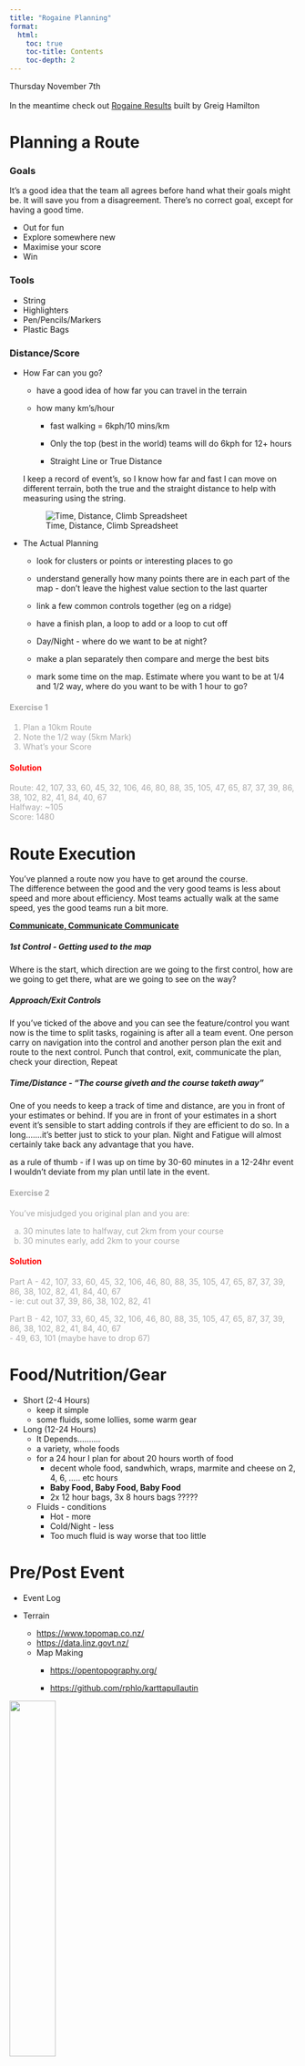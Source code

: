 ```yaml
---
title: "Rogaine Planning"
format:
  html:
    toc: true
    toc-title: Contents
    toc-depth: 2
---
```


Thursday November 7th\
\
In the meantime check out [Rogaine Results](https://rogaine-results.com/){target="_blank"} built by Greig Hamilton

# Planning a Route

### Goals

It's a good idea that the team all agrees before hand what their goals might be. It will save you from a disagreement. There's no correct goal, except for having a good time.

-   Out for fun
-   Explore somewhere new
-   Maximise your score
-   Win

### Tools

-   String
-   Highlighters
-   Pen/Pencils/Markers
-   Plastic Bags

### Distance/Score

-   How Far can you go?

    -   have a good idea of how far you can travel in the terrain

    -   how many km's/hour

        -   fast walking = 6kph/10 mins/km

        -   Only the top (best in the world) teams will do 6kph for 12+ hours

        -   Straight Line or True Distance

    I keep a record of event's, so I know how far and fast I can move on different terrain, both the true and the straight distance to help with measuring using the string.

    ![Time, Distance, Climb Spreadsheet](time_distance.png)

-   The Actual Planning

    -   look for clusters or points or interesting places to go

    -   understand generally how many points there are in each part of the map - don't leave the highest value section to the last quarter

    -   link a few common controls together (eg on a ridge)

    -   have a finish plan, a loop to add or a loop to cut off

    -   Day/Night - where do we want to be at night?

    -   make a plan separately then compare and merge the best bits

    -   mark some time on the map. Estimate where you want to be at 1/4 and 1/2 way, where do you want to be with 1 hour to go?

::: {.panel-tabset style="color: darkgrey"}
#### Exercise 1

1)  Plan a 10km Route
2)  Note the 1/2 way (5km Mark)
3)  What's your Score

#### Solution {style="color: red"}

Route: 42, 107, 33, 60, 45, 32, 106, 46, 80, 88, 35, 105, 47, 65, 87, 37, 39, 86, 38, 102, 82, 41, 84, 40, 67\
Halfway: \~105\
Score: 1480\
:::

# Route Execution

You've planned a route now you have to get around the course.\
The difference between the good and the very good teams is less about speed and more about efficiency. Most teams actually walk at the same speed, yes the good teams run a bit more.

[**Communicate, Communicate Communicate**]{.underline}

##### 1st Control - Getting used to the map

Where is the start, which direction are we going to the first control, how are we going to get there, what are we going to see on the way?

##### Approach/Exit Controls

If you've ticked of the above and you can see the feature/control you want now is the time to split tasks, rogaining is after all a team event. One person carry on navigation into the control and another person plan the exit and route to the next control. Punch that control, exit, communicate the plan, check your direction, Repeat

##### Time/Distance - "The course giveth and the course taketh away"

One of you needs to keep a track of time and distance, are you in front of your estimates or behind. If you are in front of your estimates in a short event it's sensible to start adding controls if they are efficient to do so. In a long.......it's better just to stick to your plan. Night and Fatigue will almost certainly take back any advantage that you have.

as a rule of thumb - if I was up on time by 30-60 minutes in a 12-24hr event I wouldn't deviate from my plan until late in the event.\

::: {.panel-tabset style="color: darkgrey"}
#### Exercise 2

You've misjudged you original plan and you are:

a)  30 minutes late to halfway, cut 2km from your course\
b)  30 minutes early, add 2km to your course\

#### Solution {style="color: red"}

Part A - 42, 107, 33, 60, 45, 32, 106, 46, 80, 88, 35, 105, 47, 65, 87, 37, 39, 86, 38, 102, 82, 41, 84, 40, 67\
- ie: cut out 37, 39, 86, 38, 102, 82, 41

Part B - 42, 107, 33, 60, 45, 32, 106, 46, 80, 88, 35, 105, 47, 65, 87, 37, 39, 86, 38, 102, 82, 41, 84, 40, 67\
- 49, 63, 101 (maybe have to drop 67)
:::

# Food/Nutrition/Gear

-   Short (2-4 Hours)
    -   keep it simple
    -   some fluids, some lollies, some warm gear
-   Long (12-24 Hours)
    -   It Depends..........
    -   a variety, whole foods
    -   for a 24 hour I plan for about 20 hours worth of food
        -   decent whole food, sandwhich, wraps, marmite and cheese on 2, 4, 6, ..... etc hours
        -   **Baby Food, Baby Food, Baby Food**
        -   2x 12 hour bags, 3x 8 hours bags ?????
    -   Fluids - conditions
        -   Hot - more
        -   Cold/Night - less
        -   Too much fluid is way worse that too little

# Pre/Post Event

-   Event Log

-   Terrain

    -   <https://www.topomap.co.nz/>
    -   <https://data.linz.govt.nz/>
    -   Map Making
        -   <https://opentopography.org/>

        -   <https://github.com/rphlo/karttapullautin>

::: {layout-ncol="2"}
![](pullautus.jpg){width="40%"}

![](flattop_cf.jpg){fig-align="right" width="40%"}
:::

-   Overanalysis
    -   [Open Orienteering Mapper](https://www.openorienteering.org/)
    -   [Rogaine Results](https://rogaine-results.com/){target="_blank"} built by Greig Hamilton

# Appendix

#### Rogaine Planning - Greig Hamilton (Multiple World Champion)

Day/Night Day time makes navigation easier so consider tackling the navigationally challenging areas when it's light. Night time it's often good to be on tracks (assuming they are accurate), or to be able to use obvious natural features for route finding. Fences should only be cautiously used when it's dark as they change often. Surprisingly, being in steep hilly terrain is often good at night. It's harder to go one hill or valley too far as it takes much more effort to get through this terrain. Gently rolling terrain can be very hard at night as often some of the features are hidden between the contour lines. If there is only 20-30m between a hill top and the valley then it's easy for there to be a 10m high ridge that isn't on the map at all, but in the dark it will feel like a big ridge that would be on the map.

Consider attackpoints when planning the route. This is particularly important at night time but should be considered at all times. Is there a big obvious feature before each control and something else after the control? These can greatly simplify the navigation. It also helps with calculating how close to the control you are. If the attackpoint is 500m before the control then it's somewhere between 3-10min until you get to the control. If the catching feature is 200m after the control and you hit it then you can work out how many mins back to the control. From the attackpoint if after 2min you see what looks like the control location stream junction for example you can ignore it because you have at least 1min more to go.

Work out how fast you travel. You'll never go faster than 4min/km. In fact you'll only ever do 5min/km if you're on a slightly downhill track, fresh and likely to win. So you can assume that 5-6min/km is your top speed over any reasonable distance. Top teams cover 5-6km/hr so they're averaging 10-12min/km. Work out your climbing speed, it varies depending on how steep the hill is. 10-15min/km if reasonably gentle, 30min/km+ if steep. Work out how fast you climb. It's under 1000m/hr but knowing how much less is helpful. If you climb at 600m/hr then the 200m climb on the next leg will take around 20min. If the control is halfway up the hill then there is no need to look until you're around 10min up the hill.

In the dark the above info is very useful. At night your area of view is just what your head torch can see. If you know how fast you walk on flat terrain then you have extra info for estimating how far you are from the last known point. As an example if you are walking at roughly 10min/km and you need to take the left track junction in 500m then in around 5min you should expect the junction. If you've gone 10min you've probably missed the junction and can go back.

For reference a top team will almost always be doing somewhere between 5-15min/km except on very steep hills. A mid pack team is likely to be 10-30min/km. Get an understanding for what 5min/km, 10min/km, 15min/km feels like in different terrain. 15min/km on a flat track is fairly relaxed walking, but it takes a lot of effort to walk at 10min/km unless you're concentrating. Understand how much bush or scrub slows you down.

Tools Some use a pinboard and put pins all over their map. Different colours for different points. It looks very pretty but you've now just put holes in the centre of each control when later on you may want to know what was in that hole. Another approach is to use a clear piece of plastic, place this over the map and then use a white board marker to link up the controls. This has the advantage that you can easily change the route by rubbing out the white board marker. Your map is still pristine. And you can easily overlay each other's route and see where you differ and are the same. For shorter events an A3 map bag is enough. For longer events you can buy clear plastic by the metre from spotlight or similar. It's only a few dollars and lasts for many events. A piece of string or one of those fancy measuring tools is good for working out the distance of the route. String is as good as anything. If you are really nerdy you can have different strings for each map scale but it's just as easy to measure a big distance on the string and use the north lines of the map to work out how far it is.

Understand what you are capable of Go to rogaine-results.com and find out how far you went in previous events. Compare the straight line distance from the website with your GPS distance and climb if you have it. Do this for many events over different race lengths. Compare how far you go compared to the top teams or people who you believe you'll be competitive with. If you normally cover 80km in 24hrs don't plan on doing 100km unless you've suddenly got a lot fitter or the terrain is very flat. Notice how climb alters the distance you cover. Work out what your strengths and weaknesses are. Are you really fit and can run most of the time but somehow make big mistakes regularly. Or are you the reverse, you never run but you get the control cleanly every time. Do you wonder why other teams somehow manage to get way more points than you even though you covered a similar distance? Working out where you are weak is the first step to improving it

Planning on the map Top teams have it easy. They can just link up all the controls, calculate the total distance and just drop controls until it looks roughly right. They normally only have to drop a few unappealing controls to shorten their route. Slower teams have a much more interesting challenge. They will need to miss lots of controls, potentially half of them. There are different strategies which have their pros and cons. One approach is to completely ignore sections of the map. Perhaps there is a big hill and you don't like hills so you ignore it. Or there is a section of farmland with lots of fences and you hate climbing over fences so you ignore it. Or you really want to enjoy the view so you definitely want to go up high. Another approach is to take a sampling of the whole map, this often entails linking up a lot of valuable controls while avoiding unneeded climbs or dog legs to get low point controls. Another approach is to identify areas that are technically difficult and avoid them (or focus on them if you want technical navigation). All of these approaches have merit. A fit team that isn't strong at navigation may want to cover a lot of ground but only get easy controls. Whereas an older team that no longer runs may want to focus on steep hilly terrain where everyone has to walk so their speed difference is minimal.

When dropping whole areas of the map it's important to have an understanding of the following: **How many points on the map** How many points in each distinct area of the map **How fast/slow each area is** How technically challenging each area is One area may have heaps of points but be really hilly so points/min isn't actually that great. Or a really technical area may be great if you can navigate really well but turn out to be really poor after you've made your third 20min mistake.

Doing the actual planning Know roughly how far you'll travel in a straight line 50-100k in a 24hr event which is likely to be 60-120km of actual distance. Link up all the controls in some semi coherent manner and measure it. This gives you an upper bound on how much distance it will take to clear the course. If it's 140km and you think you will cover 80k then you know you're probably going to cover a bit over half the map. Do the following individually!!! When starting to plan there are often controls that go together. There is only one real way to link the controls without adding dog legs or unneeded climb. These are often just 2 or 3 controls in isolated groups. It's useful to link these up and treat them as if they are single controls. Next work on areas, if you're planning on visiting every part of the map then work out roughly what percentage of the controls in each section you want to visit. The percentage of the map you will cover that you worked out before will be helpful here. Link up the controls in a nice flowing route. Drop anything that looks like it adds a lot of distance or climb for not many points. Next work out where the low point controls are and then ignore them unless they're on your route between higher point controls. Repeat for each area until you have a course planned Now consider night/day. Work out where it will be dark and see if it makes sense to be there at night time. If it doesn't then you may need to start again. Work out the end of your route. You want to have lots of options for dropping low point controls or picking up additional controls near the end of your route. It's much easier to drop a control with 1hr left or pick up an extra control with 1hr left than to have to make a decision 6hr from the finish about whether to pick up a control or drop it. Hopefully the direction you are starting in has some high scoring points. You want to be scoring points as fast as possible so spending the first 30min getting a 20pt control is not a great use of your time unless you're about to get lots of high point controls to make up for it.

Now compare your route with your teammates. Hopefully everyone has different routes. Maybe one will be clearly better than the others but it's more likely that each person has some good bits and bad bits. Hopefully you can now merge all the good bits from each route and come up with a new great route. It's really important that you do the initial planning separately and aren't influenced by your teammate. Doing it separately means you get two or three chances of getting the best route.

Now that you've got a merged route break your route up into parts. Four parts is a good number. Ideally each part should take about the same length of time so if you have a really hilly section assume you will cover less distance in that part. These will give you an idea out on the course if you are ahead or behind time. Now plan which controls you can add/remove from your route. Say if you are 30min behind after 6hrs what control will you drop to get back closer to your planned route? If you are ahead by 1hr are there some additional controls you can get now or later on that make sense to add to the route. Plan this stuff before you start as you're fresh and thinking clearly. Whatever great idea you come up with out on the course that you think is better than what you planned at the start of the day is almost certainly a bad idea. Pre-planning these things means you don't have to stop to adjust your route, you can just talk to your teammate, say we're 30min ahead and should we get control 43 now? Then either get it or continue as planned.

Use all of the available time. The planning time is the best time to agonize over which order to do controls or see if there is a route with less climb for a sequence of controls. You want to be confident that you've got the best route possible when planning ends. You don't want to be making changes to your plan once the event has started as this wastes time and it is unlikely to lead to a better plan. Teams often just mark up the first route they come up with and miss out on significantly better routes.

Nutrition Eat/drink whatever works. For some this is gels, lollies and sports drinks. For others it's sandwiches, bread rolls and precooked pasta. You don't need 1L of water per hour. The more food you can eat (and process) the better you're likely to go. It's a trade off though. You have to carry it which will slow you down. If you try and eat/drink too much you're likely to cause gastric distress and feel sick or go slow. The slower you go the higher percentage of fats you'll burn so you can get away with eating less and burning your ample fat reserves.

Gear Wear what looks cool

Actually executing the plan Most teams travel at a similar speed when moving. That top team probably isn't going that much faster up the hill than you. They're probably just walking slightly faster. The biggest speed difference between a top team and a team doing half the distance is in the runnable sections. It's possible for a mid pack team to shuffle along or even walk purposefully and cover quite a bit more ground than just wandering along. There are two areas where the top teams are significantly better than you. And you can be a lot better too, it doesn't even require you to run more. 1) The top teams don't stop. Consider how often your team stops and work out why. Do you stop to discuss where to go next? Do you stop to discuss the route to the next control? Do you stop to discuss where you are or why things no longer make sense? Do you stop for a lovely picnic lunch? When you fill up your water bottle, did you get it out of your pack and take the lid off before getting to the stream or water container? Can you reach your food while moving? Can you get your head torch on without stopping? What about at the control, do you pass the punch to your teammate? Does the first person to punch start walking a few metres in the direction of the next control so the next teammate doesn't have to think about looking at their map? Did you check which way you're exiting the control before you got to it? Every time you stop you are wasting precious time. Over a 24hr event most teams probably stop for over an hour when all of these micro stops are added up. That's a few controls you missed. 2) The top teams don't make big navigation mistakes. There's no point running at 10km/hr only to spend 20mins searching in the wrong place for the control. A top team is never more than a few mins from a last known location. It's impossible for them to get properly lost if they knew where they were 2mins ago. They keep in contact with the map and tick off features as they go past them. Most teams lose heaps of time on several controls every event. It doesn't matter how fast you are if you're making mistakes of more than a few mins then you should look at improving your navigation. Often teams get distracted talking and lose contact with the map. Or lose track of time and think they've gone further than they really have or not as far as they think. These cause big losses of time because you've got to relocate before you can start fixing the problem. Sometimes teams lose a small amount of time near the control, this can be due to having an indistinct attackpoint or perhaps a poor bearing from the attackpoint. Other ways to lose time are to rely on only some of the info on the map. Teams will often follow a farm track and take the second turn off without realizing that the track has been re-routed or new tracks added. Fences are even worse. Always use as much info as possible. Use the track or fence, but also use a stream or the contours or vegetation. Use time to estimate distance. Look around you, maybe you can use something further away like when going up a valley you could keep track of the side valleys. When one of these things stops making sense it will heighten your senses that you might be about to make a mistake or it might confirm to you that the tracks are not reliable. Improve your navigation.

Above it discusses working out how fast you travel in different types of terrain. This can be done in the initial hours of the event. Keep track of how fast you're moving on different terrain and then use this info later on. It will be the most accurate info as it will take into account the actual terrain on the map as well as your current fitness.

Analysis If you've planned a good route then come the end of the race you should have mostly covered the planned route. If you finished early and had no controls to get near the end then work out how you could have discovered this earlier and added extra controls while on course. If you finished late work out why you were so ambitious at some point you were on target to get back on time, then you weren't. Why didn't you notice this earlier and correct for it? Did you just plan an overly ambitious route with no controls you could drop near the end, if so you planned poorly. If you got back on time but had to drop controls near the end did you drop the right ones? Were they just some low point controls or were you too ambitious early on and had to drop big points at the end? How can you catch this sooner next time? Did you struggle with the navigation? Why did you make mistakes? Were you tired or not concentrating or talking or did you make a parallel error or try and fit the map to the ground? When you made a mistake where did it go wrong? At some point you knew where you were then you didn't. What happened to cause that and why? Why couldn't you fix it sooner? Look at rogaine-results.com on your computer and look at your splits. Are you consistently the same amount behind the fastest teams on each leg? If you're much faster or slower than normal on some legs then look at who else did that leg, maybe you are slow because the top team did that leg and teams with a simliar score to you actually took the same time as you. Or maybe you're fastest because no one else took your stupid route that missed three controls in which case don't be proud of your fastest split, instead work out why you thought that was a good leg in the first place. Look at the chart of points vs time. Do you have a nice upwards sloping straight line or do you have a big flat section during the night? Or does the line flatten off after the first few hours. A straight line indicates you're consistently scoring points over the whole event. If you have flat sections it means there are times where you're not getting many points. If your curve starts up steeply and then flattens off it may mean you went too fast at the start or you had a really high scoring start of your course and then less points later on. Compare your efficiency to other teams that got a similar score or covered a similar distance. Perhaps you could have got many more points if you had a better plan. If you care about efficiency per 100m of climb or combined distance and climb then these are available too. Look at the routes other teams planned. Did they link the controls up in a similar way or completely different? What was better/worse about their routes? Upload your GPX track. This will show exactly where you went. It's helpful to show where you were searching in the wrong place or how you got pushed off your bearing. Or just how much off the straight line you are.

Use the soon to be released route-planner on rogaine-results.com to easily plan different routes to see if you can come up with a more optimal route

Teamwork It's a team sport. You need to find teammates that are going to be good to race with. If you're vastly faster than your teammate are you happy going slow? If you hate hills but your teammate loves them, how will you resolve your differences when they suggest going straight up and over a hill and you suggest running around the hill? If your teammate is faster than you, are you happy for them to carry some of your stuff? Do they want to carry it? What about towing you? Or are you just out for a pleasant time and speed doesn't matter? Hopefully your teammate has the same view as you do, whatever view that is.
